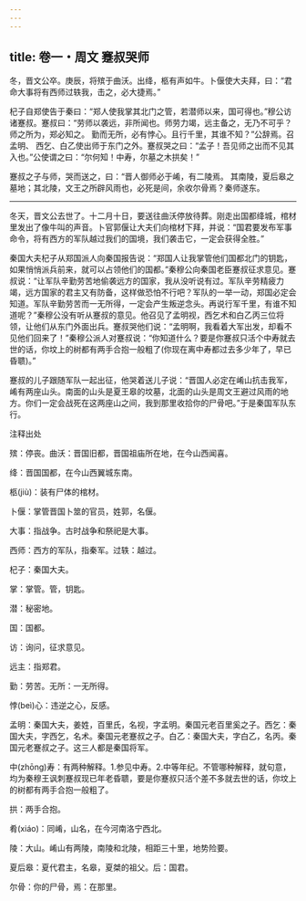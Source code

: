 ```yaml
---
---
---
```

title: 卷一・周文 蹇叔哭师
---

冬，晋文公卒。庚辰，将殡于曲沃。出绛，柩有声如牛。卜偃使大夫拜，曰：“君命大事将有西师过轶我，击之，必大捷焉。”

杞子自郑使告于秦曰：“郑人使我掌其北门之管，若潜师以来，国可得也。”穆公访诸蹇叔。蹇叔曰：“劳师以袭远，非所闻也。师劳力竭，远主备之，无乃不可乎？师之所为，郑必知之。 勤而无所，必有悖心。且行千里，其谁不知？”公辞焉。召孟明、 西乞、白乙使出师于东门之外。蹇叔哭之曰：“孟子！吾见师之出而不见其入也。”公使谓之曰：“尔何知！中寿，尔墓之木拱矣！”

蹇叔之子与师，哭而送之，曰：“晋人御师必于崤，有二陵焉。 其南陵，夏后皋之墓地；其北陵，文王之所辟风雨也，必死是间，余收尔骨焉？秦师遂东。

----------------

冬天，晋文公去世了。十二月十日，要送往曲沃停放待葬。刚走出国都绛城，棺材里发出了像牛叫的声音。卜官郭偃让大夫们向棺材下拜，并说：“国君要发布军事命令，将有西方的军队越过我们的国境，我们袭击它，一定会获得全胜。”

秦国大夫杞子从郑国派人向秦国报告说：“郑国人让我掌管他们国都北门的钥匙，如果悄悄派兵前来，就可以占领他们的国都。”秦穆公向秦国老臣蹇叔征求意见。蹇叔说：“让军队辛勤劳苦地偷袭远方的国家，我从没听说有过。军队辛劳精疲力竭，远方国家的君主又有防备，这样做恐怕不行吧？军队的一举一动，郑国必定会知道。军队辛勤劳苦而一无所得，一定会产生叛逆念头。再说行军千里，有谁不知道呢？”秦穆公没有听从蹇叔的意见。他召见了孟明视，西乞术和白乙丙三位将领，让他们从东门外面出兵。蹇叔哭他们说：“孟明啊，我看着大军出发，却看不见他们回来了！”秦穆公派人对蹇叔说：“你知道什么？要是你蹇叔只活个中寿就去世的话，你坟上的树都有两手合抱一般粗了(你现在离中寿都过去多少年了，早已昏聩)。”

蹇叔的儿子跟随军队一起出征，他哭着送儿子说：“晋国人必定在崤山抗击我军，崤有两座山头。南面的山头是夏王皋的坟墓，北面的山头是周文王避过风雨的地方。你们一定会战死在这两座山之间，我到那里收拾你的尸骨吧。”于是秦国军队东行。

注释出处

殡：停丧。曲沃：晋国旧都，晋国祖庙所在地，在今山西闻喜。

绛：晋国国都，在今山西翼城东南。

柩(jiù)：装有尸体的棺材。

卜偃：掌管晋国卜筮的官员，姓郭，名偃。

大事：指战争。古时战争和祭祀是大事。

西师：西方的军队，指秦军。过轶：越过。

杞子：秦国大夫。

掌：掌管。管，钥匙。

潜：秘密地。

国：国都。

访：询问，征求意见。

远主：指郑君。

勤：劳苦。无所：一无所得。

悖(beì)心：违逆之心，反感。

孟明：秦国大夫，姜姓，百里氏，名视，字孟明。秦国元老百里奚之子。西乞：秦国大夫，字西乞，名术。秦国元老蹇叔之子。白乙：秦国大夫，字白乙，名丙。秦国元老蹇叔之子。这三人都是秦国将军。

中(zhōng)寿：有两种解释。1.参见中寿。2.中等年纪。不管哪种解释，就句意，均为秦穆王讽刺蹇叔现已年老昏聩，要是你蹇叔只活个差不多就去世的话，你坟上的树都有两手合抱一般粗了。

拱：两手合抱。

肴(xiáo)：同崤，山名，在今河南洛宁西北。

陵：大山。崤山有两陵，南陵和北陵，相距三十里，地势险要。

夏后皋：夏代君主，名皋，夏桀的祖父。后：国君。

尔骨：你的尸骨，焉：在那里。


